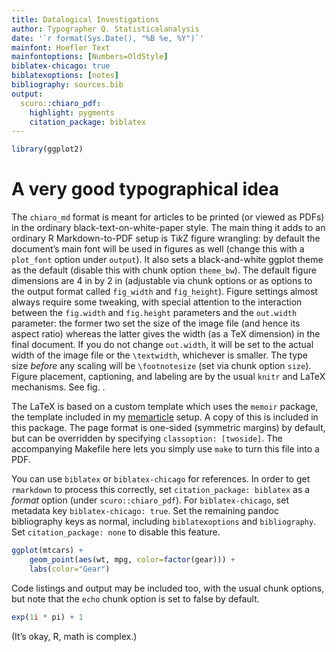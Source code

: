 ```yaml
---
title: Datalogical Investigations
author: Typographer Q. Statisticalanalysis
date: '`r format(Sys.Date(), "%B %e, %Y")`'
mainfont: Hoefler Text
mainfontoptions: [Numbers=OldStyle]
biblatex-chicago: true
biblatexoptions: [notes]
bibliography: sources.bib
output:
  scuro::chiaro_pdf:
    highlight: pygments
    citation_package: biblatex
---
```


```r
library(ggplot2)
```

# A very good typographical idea

The `chiaro_md` format is meant for articles to be printed (or viewed as PDFs) in the ordinary black-text-on-white-paper style. The main thing it adds to an ordinary R Markdown-to-PDF setup is Ti*k*Z figure wrangling: by default the document's main font will be used in figures as well (change this with a `plot_font` option under `output`). It also sets a black-and-white ggplot theme as the default (disable this with chunk option `theme_bw`). The default figure dimensions are 4 in by 2 in (adjustable via chunk options or as options to the output format called `fig_width` and `fig_height`). Figure settings almost always require some tweaking, with special attention to the interaction between the `fig.width` and `fig.height` parameters and the `out.width` parameter: the former two set the size of the image file (and hence its aspect ratio) whereas the latter gives the width (as a TeX dimension) in the final document. If you do not change `out.width`, it will be set to the actual width of the image file or the `\textwidth`, whichever is smaller. The type size *before* any scaling will be `\footnotesize` (set via chunk option `size`). Figure placement, captioning, and labeling are by the usual `knitr` and LaTeX mechanisms. See fig.\ \ref{fig:cars}.

The LaTeX is based on a custom template which uses the `memoir` package, the template included in my [memarticle](http://github.com/agoldst/memarticle) setup. A copy of this is included in this package. The page format is one-sided (symmetric margins) by default, but can be overridden by specifying `classoption: [twoside]`. The accompanying Makefile here lets you simply use `make` to turn this file into a PDF.

You can use `biblatex` or `biblatex-chicago` for references. In order to get `rmarkdown` to process this correctly, set `citation_package: biblatex` as a *format* option (under `scuro::chiaro_pdf`). For `biblatex-chicago`, set  metadata key `biblatex-chicago: true`. Set the remaining pandoc bibliography keys as normal, including `biblatexoptions` and `bibliography`. Set `citation_package: none` to disable this feature.\autocite[An example citation:][]{wilde:soul}

```r
ggplot(mtcars) +
    geom_point(aes(wt, mpg, color=factor(gear))) +
    labs(color="Gear")
```

Code listings and output may be included too, with the usual chunk options, but note that the `echo` chunk option is set to false by default.

```r
exp(1i * pi) + 1
```

(It's okay, R, math is complex.)

